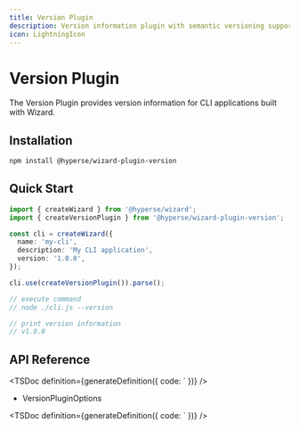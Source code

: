 ```yaml
---
title: Version Plugin
description: Version information plugin with semantic versioning support
icon: LightningIcon
---
```



# Version Plugin

The Version Plugin provides version information for CLI applications built with Wizard.

## Installation

```sh npm2yarn
npm install @hyperse/wizard-plugin-version
```

## Quick Start

```ts filename="cli.ts"
import { createWizard } from '@hyperse/wizard';
import { createVersionPlugin } from '@hyperse/wizard-plugin-version';

const cli = createWizard({
  name: 'my-cli',
  description: 'My CLI application',
  version: '1.0.0',
});

cli.use(createVersionPlugin()).parse();

// execute command
// node ./cli.js --version

// print version information
// v1.0.0
```

## API Reference

<TSDoc
  definition={generateDefinition({
    code: `
  })}
/>

- VersionPluginOptions

<TSDoc
  definition={generateDefinition({
    code: `
  })}
/>
